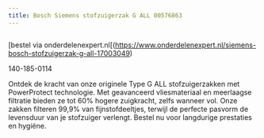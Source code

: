 ```yaml
---
title: Bosch Siemens stofzuigerzak G ALL 00576863
---
```



<Image src={imageProduct} width={imageProduct.width} alt="" />

[bestel via onderdelenexpert.nl[(https://www.onderdelenexpert.nl/siemens-bosch-stofzuigerzak-g-all-17003049)

140-185-0114

Ontdek de kracht van onze originele Type G ALL stofzuigerzakken met PowerProtect technologie. Met geavanceerd vliesmateriaal en meerlaagse filtratie bieden ze tot 60% hogere zuigkracht, zelfs wanneer vol. Onze zakken filteren 99,9% van fijnstofdeeltjes, terwijl de perfecte pasvorm de levensduur van je stofzuiger verlengt. Bestel nu voor langdurige prestaties en hygiëne.
